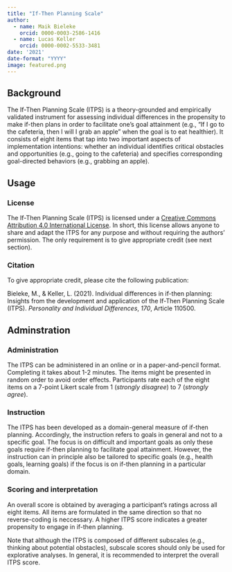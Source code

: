 ```yaml
---
title: "If-Then Planning Scale"
author:
  - name: Maik Bieleke
    orcid: 0000-0003-2586-1416
  - name: Lucas Keller
    orcid: 0000-0002-5533-3481
date: '2021'
date-format: "YYYY"
image: featured.png
---
```


<!-- <a class="btn btn-dark rounded-pill" href="aeqs.docx" download role="button">{{< fa file-word >}} Download Doc</a> <a class="btn btn-dark rounded-pill" href="aeqs.pdf" download role="button">{{< fa file-pdf >}} Download PDF</a> -->

## Background

The If-Then Planning Scale (ITPS) is a theory-grounded and empirically validated instrument for assessing individual differences in the propensity to make if-then plans in order to facilitate one's goal attainment (e.g., "If I go to the cafeteria, then I will I grab an apple" when the goal is to eat healthier). It consists of eight items that tap into two important aspects of implementation intentions: whether an individual identifies critical obstacles and opportunities (e.g., going to the cafeteria) and specifies corresponding goal-directed behaviors (e.g., grabbing an apple).

## Usage

### License

The If-Then Planning Scale (ITPS) is licensed under a [Creative Commons Attribution 4.0 International License](http://creativecommons.org/licenses/by/4.0/). In short, this license allows anyone to share and adapt the ITPS for any purpose and without requiring the authors' permission. The only requirement is to give appropriate credit (see next section).

### Citation

To give appropriate credit, please cite the following publication:

Bieleke, M., & Keller, L. (2021). Individual differences in if-then planning: Insights from the development and application of the If-Then Planning Scale (ITPS). *Personality and Individual Differences*, *170*, Article 110500. [ ](https://doi.org/10.1016/j.paid.2020.110500)


## Adminstration

### Administration

The ITPS can be administered in an online or in a paper-and-pencil format. Completing it takes about 1-2 minutes. The items might be presented in random order to avoid order effects. Participants rate each of the eight items on a 7-point Likert scale from 1 (*strongly disagree*) to 7 (*strongly agree*).

### Instruction

The ITPS has been developed as a domain-general measure of if-then planning. Accordingly, the instruction refers to goals in general and not to a specific goal. The focus is on difficult and important goals as only these goals require if-then planning to facilitate goal attainment. However, the instruction can in principle also be tailored to specific goals (e.g., health goals, learning goals) if the focus is on if-then planning in a particular domain. 

### Scoring and interpretation

An overall score is obtained by averaging a participant's ratings across all eight items. All items are formulated in the same direction so that no reverse-coding is neccessary. A higher ITPS score indicates a greater propensity to engage in if-then planning.

Note that although the ITPS is composed of different subscales (e.g., thinking about potential obstacles), subscale scores should only be used for explorative analyses. In general, it is recommended to interpret the overall ITPS score. 
